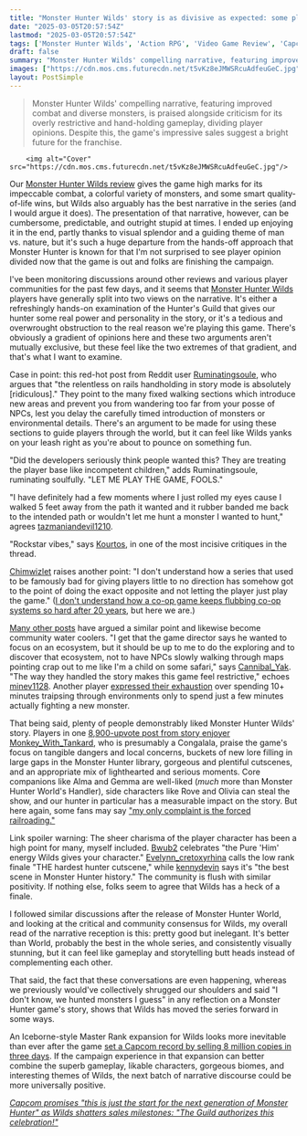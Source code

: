 ```yaml
---
title: "Monster Hunter Wilds' story is as divisive as expected: some players hate the 'relentless on rails handholding,' others love the build-up to 'the best scene in Monster Hunter history'"
date: "2025-03-05T20:57:54Z"
lastmod: "2025-03-05T20:57:54Z"
tags: ['Monster Hunter Wilds', 'Action RPG', 'Video Game Review', 'Capcom', 'Reddit']
draft: false
summary: "Monster Hunter Wilds' compelling narrative, featuring improved combat and diverse monsters, is praised alongside criticism for its overly restrictive and hand-holding gameplay, dividing player opinions.  Despite this, the game's impressive sales suggest a bright future for the franchise."
images: ["https://cdn.mos.cms.futurecdn.net/t5vKz8eJMWSRcuAdfeuGeC.jpg"]
layout: PostSimple
---
```

> Monster Hunter Wilds' compelling narrative, featuring improved combat and diverse monsters, is praised alongside criticism for its overly restrictive and hand-holding gameplay, dividing player opinions.  Despite this, the game's impressive sales suggest a bright future for the franchise.


        <img alt="Cover" src="https://cdn.mos.cms.futurecdn.net/t5vKz8eJMWSRcuAdfeuGeC.jpg"/>
        
Our [Monster Hunter Wilds review](https://www.gamesradar.com/games/monster-hunter/monster-hunter-wilds-review/) gives the game high marks for its impeccable combat, a colorful variety of monsters, and some smart quality-of-life wins, but Wilds also arguably has the best narrative in the series (and I would argue it does). The presentation of that narrative, however, can be cumbersome, predictable, and outright stupid at times. I ended up enjoying it in the end, partly thanks to visual splendor and a guiding theme of man vs. nature, but it's such a huge departure from the hands-off approach that Monster Hunter is known for that I'm not surprised to see player opinion divided now that the game is out and folks are finishing the campaign.

I've been monitoring discussions around other reviews and various player communities for the past few days, and it seems that [Monster Hunter Wilds](https://www.gamesradar.com/games/monster-hunter/monster-hunter-wilds-guide/) players have generally split into two views on the narrative. It's either a refreshingly hands-on examination of the Hunter's Guild that gives our hunter some real power and personality in the story, or it's a tedious and overwrought obstruction to the real reason we're playing this game. There's obviously a gradient of opinions here and these two arguments aren't mutually exclusive, but these feel like the two extremes of that gradient, and that's what I want to examine.



Case in point: this red-hot post from Reddit user [Ruminatingsoule](https://www.reddit.com/r/MonsterHunter/comments/1j0adjq/the_relentless_on_rails_handholding_in_story_mode/), who argues that "the relentless on rails handholding in story mode is absolutely [ridiculous]." They point to the many fixed walking sections which introduce new areas and prevent you from wandering too far from your posse of NPCs, lest you delay the carefully timed introduction of monsters or environmental details. There's an argument to be made for using these sections to guide players through the world, but it can feel like Wilds yanks on your leash right as you're about to pounce on something fun.

"Did the developers seriously think people wanted this? They are treating the player base like incompetent children," adds Ruminatingsoule, ruminating soulfully. "LET ME PLAY THE GAME, FOOLS."

"I have definitely had a few moments where I just rolled my eyes cause I walked 5 feet away from the path it wanted and it rubber banded me back to the intended path or wouldn't let me hunt a monster I wanted to hunt," agrees [tazmaniandevil1210](https://www.reddit.com/r/MonsterHunter/comments/1j0adjq/comment/mf9ot3y/?utm_source=share&utm_medium=web3x&utm_name=web3xcss&utm_term=1&utm_content=share_button).

"Rockstar vibes," says [Kourtos](https://www.reddit.com/r/MonsterHunter/comments/1j0adjq/comment/mfak3rp/?utm_source=share&utm_medium=web3x&utm_name=web3xcss&utm_term=1&utm_content=share_button), in one of the most incisive critiques in the thread.

[Chimwizlet](https://www.reddit.com/r/MonsterHunter/comments/1j0adjq/comment/mfa86kj/?utm_source=share&utm_medium=web3x&utm_name=web3xcss&utm_term=1&utm_content=share_button) raises another point: "I don't understand how a series that used to be famously bad for giving players little to no direction has somehow got to the point of doing the exact opposite and not letting the player just play the game." ([I don't understand how a co-op game keeps flubbing co-op systems so hard after 20 years](https://www.gamesradar.com/games/monster-hunter/playing-monster-hunter-wilds-in-multiplayer-is-a-confusing-mess-but-in-defiance-of-capcom-ive-jury-rigged-a-co-op-campaign-that-actually-works/), but here we are.)

[Many other posts](https://www.reddit.com/r/MHWilds/comments/1j0hce9/thanks_alma/) have argued a similar point and likewise become community water coolers. "I get that the game director says he wanted to focus on an ecosystem, but it should be up to me to do the exploring and to discover that ecosystem, not to have NPCs slowly walking through maps pointing crap out to me like I'm a child on some safari," says [Cannibal_Yak](https://www.reddit.com/r/MonsterHunter/comments/1j0e3po/anyone_else_annoyed_with_wilds_pacing/). "The way they handled the story makes this game feel restrictive," echoes [minev1128](https://www.reddit.com/r/MonsterHunter/comments/1j0it27/the_way_they_handled_the_story_makes_this_game/). Another player [expressed their exhaustion](https://www.reddit.com/r/MonsterHunter/comments/1j0g279/me_after_the_10th_6_minute_ride_to_go_kill_a/) over spending 10+ minutes traipsing through environments only to spend just a few minutes actually fighting a new monster.



That being said, plenty of people demonstrably liked Monster Hunter Wilds' story. Players in one [8,900-upvote post from story enjoyer Monkey_With_Tankard](https://www.reddit.com/r/MonsterHunter/comments/1j1ckqx/i_think_the_wilds_story_and_writing_is_actually/), who is presumably a Congalala, praise the game's focus on tangible dangers and local concerns, buckets of new lore filling in large gaps in the Monster Hunter library, gorgeous and plentiful cutscenes, and an appropriate mix of lighthearted and serious moments. Core companions like Alma and Gemma are well-liked (*much* more than Monster Hunter World's Handler), side characters like Rove and Olivia can steal the show, and our hunter in particular has a measurable impact on the story. But here again, some fans may say ["my only complaint is the forced railroading."](https://www.reddit.com/r/MHWilds/comments/1j0su2s/seemingly_unpopular_opinion_but_i_actually_like/)

Link spoiler warning: The sheer charisma of the player character has been a high point for many, myself included. [Bwub2](https://www.reddit.com/r/MonsterHunter/comments/1j1p8h6/the_pure_him_energy_wilds_gives_your_character/) celebrates "the Pure 'Him' energy Wilds gives your character." [Evelynn_cretoxyrhina](https://www.reddit.com/r/MonsterHunter/comments/1j38v0q/so_we_can_all_agree_that_is_the_hardest_hunter/) calls the low rank finale "THE hardest hunter cutscene," while [kennydevin](https://www.reddit.com/r/MonsterHunter/comments/1j2disf/in_my_opinion_this_is_singlehandedly_the_best/) says it's "the best scene in Monster Hunter history." The community is flush with similar positivity. If nothing else, folks seem to agree that Wilds has a heck of a finale.

I followed similar discussions after the release of Monster Hunter World, and looking at the critical and community consensus for Wilds, my overall read of the narrative reception is this: pretty good but inelegant. It's better than World, probably the best in the whole series, and consistently visually stunning, but it can feel like gameplay and storytelling butt heads instead of complementing each other.

That said, the fact that these conversations are even happening, whereas we previously would've collectively shrugged our shoulders and said "I don't know, we hunted monsters I guess" in any reflection on a Monster Hunter game's story, shows that Wilds has moved the series forward in some ways.

An Iceborne-style Master Rank expansion for Wilds looks more inevitable than ever after the game [set a Capcom record by selling 8 million copies in three days](https://www.gamesradar.com/games/monster-hunter/monster-hunter-wilds-breaks-a-capcom-record-as-the-action-rpg-passes-8-million-sales-in-3-days-the-fastest-a-title-has-reached-this-milestone-in-the-companys-history/). If the campaign experience in that expansion can better combine the superb gameplay, likable characters, gorgeous biomes, and interesting themes of Wilds, the next batch of narrative discourse could be more universally positive.

[<em>Capcom promises "this is just the start for the next generation of Monster Hunter" as Wilds shatters sales milestones: "The Guild authorizes this celebration!"</em>](https://www.gamesradar.com/games/monster-hunter/capcom-promises-this-is-just-the-start-for-the-next-generation-of-monster-hunter-as-wilds-shatters-sales-milestones-the-guild-authorizes-this-celebration/)
        